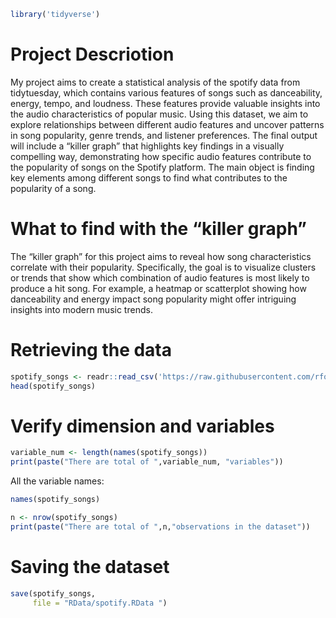 ```r
library('tidyverse')
```

# Project Descriotion
My project aims to create a statistical analysis of the spotify data from tidytuesday, which contains various features 
of songs such as danceability, energy, tempo, and loudness.
These features provide valuable insights into the audio characteristics of popular music. Using this dataset, we aim to explore 
relationships between different audio features and uncover patterns in song popularity, 
genre trends, and listener preferences. The final output will include a "killer graph" that highlights key findings in a visually 
compelling way, demonstrating how specific audio features contribute to the popularity of songs on the Spotify platform.
The main object is finding key elements among different songs to find what contributes to the popularity of a song.

# What to find with the "killer graph"
The "killer graph" for this project aims to reveal how song characteristics correlate with their popularity. 
Specifically, the goal is to visualize clusters or trends that show which combination of audio 
features is most likely to produce a hit song.
For example, a heatmap or scatterplot showing how danceability and energy impact song popularity might offer intriguing 
insights into modern music trends.

# Retrieving the data

```r
spotify_songs <- readr::read_csv('https://raw.githubusercontent.com/rfordatascience/tidytuesday/master/data/2020/2020-01-21/spotify_songs.csv')
head(spotify_songs)
```

# Verify dimension and variables

```r
variable_num <- length(names(spotify_songs))
print(paste("There are total of ",variable_num, "variables"))
```

All the variable names:

```r
names(spotify_songs)
```


```r
n <- nrow(spotify_songs)
print(paste("There are total of ",n,"observations in the dataset"))
```



# Saving the dataset

```r
save(spotify_songs, 
     file = "RData/spotify.RData ")
```






